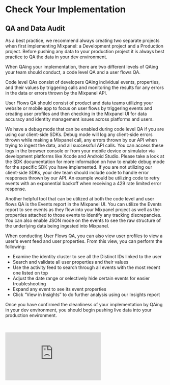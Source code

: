 # Check Your Implementation

## QA and Data Audit
As a best practice, we recommend always creating two separate projects when first implementing Mixpanel: a Development project and a Production project. Before pushing any data to your production project it is always best practice to QA the data in your dev environment.

When QAing your implementation, there are two different levels of QAing your team should conduct, a code level QA and a user flows QA. 

Code level QAs consist of developers QAing individual events, properties, and their values by triggering calls and monitoring the results for any errors in the data or errors thrown by the Mixpanel API.

User Flows QA should consist of product and data teams utilizing your website or mobile app to focus on user flows by triggering events and creating user profiles and then checking in the Mixpanel UI for data accuracy and identity management issues across platforms and users.

We have a debug mode that can be enabled during code level QA if you are using our client-side SDKs. Debug mode will log any client-side errors thrown while making a Mixpanel call, any errors thrown by our API when trying to ingest the data, and all successful API calls. You can access these logs in the browser console or from your mobile device or simulator via development platforms like Xcode and Android Studio. Please take a look at the SDK documentation for more information on how to enable debug mode for the specific SDK you have implemented. If you are not utilizing our client-side SDKs, your dev team should include code to handle error responses thrown by our API. An example would be utilizing code to retry events with an exponential backoff when receiving a 429 rate limited error response.

Another helpful tool that can be utilized at both the code level and user flows QA is the Events report in the Mixpanel UI. You can utilize the Events report to see events as they flow into your Mixpanel project as well as the properties attached to those events to identify any tracking discrepancies. You can also enable JSON mode on the events to see the raw structure of the underlying data being ingested into Mixpanel.

When conducting User Flows QA, you can also view user profiles to view a user's event feed and user properties. From this view, you can perform the following:

- Examine the identity cluster to see all the Distinct IDs linked to the user
- Search and validate all user properties and their values
- Use the activity feed to search through all events with the most recent one listed on top
- Adjust the date range or selectively hide certain events for easier troubleshooting
- Expand any event to see its event properties
- Click “View in Insights” to do further analysis using our Insights report


Once you have confirmed the cleanliness of your implementation by QAing in your dev environment, you should begin pushing live data into your production environment.

<br />
<p style={{ position: 'relative', paddingBottom: '56.25%', height: 0, overflow: 'hidden' }}>
  <iframe src="https://www.youtube.com/embed/uYDEYHIUW4E?rel=0" title="How to QA and Audit Your Data" frameborder="0" webkitallowfullscreen="true" mozallowfullscreen="true" allowFullScreen style={{position: 'absolute', top: 0, left: 0, width: '100%', height: '100%'}}></iframe>
</p>
